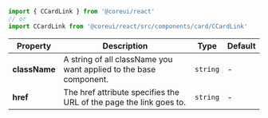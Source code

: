 
```jsx
import { CCardLink } from '@coreui/react'
// or
import CCardLink from '@coreui/react/src/components/card/CCardLink'
```

| Property | Description | Type | Default |
| --- | --- | --- | --- |
| **className** | A string of all className you want applied to the base component. | `string` | - |
| **href** | The href attribute specifies the URL of the page the link goes to. | `string` | - |
